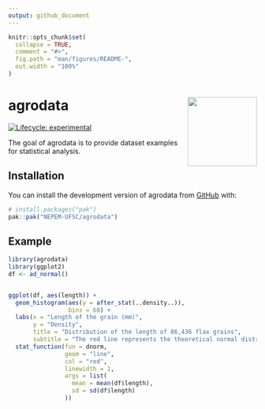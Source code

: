 ```yaml
---
output: github_document
---
```


<!-- README.md is generated from README.Rmd. Please edit that file -->

```r
knitr::opts_chunk$set(
  collapse = TRUE,
  comment = "#>",
  fig.path = "man/figures/README-",
  out.width = "100%"
)
```

# agrodata <img src="man/figures/logo.png" align="right" height="140/"/>

<!-- badges: start -->
[![Lifecycle: experimental](https://lifecycle.r-lib.org/articles/figures/lifecycle-experimental.svg)](https://lifecycle.r-lib.org/articles/stages.html#experimental)
<!-- badges: end -->

The goal of agrodata is to provide dataset examples for statistical analysis.

## Installation

You can install the development version of agrodata from [GitHub](https://github.com/) with:

``` r
# install.packages("pak")
pak::pak("NEPEM-UFSC/agrodata")
```

## Example



```r
library(agrodata)
library(ggplot2)
df <- ad_normal()


ggplot(df, aes(length)) +
  geom_histogram(aes(y = after_stat(..density..)),
                 bins = 60) +
  labs(x = "Length of the grain (mm)",
       y = "Density",
       title = "Distribution of the length of 86,436 flax grains",
       subtitle = "The red line represents the theoretical normal distribution") +
  stat_function(fun = dnorm,
                geom = "line",
                col = "red",
                linewidth = 1,
                args = list(
                  mean = mean(df$length),
                  sd = sd(df$length)
                ))

```

